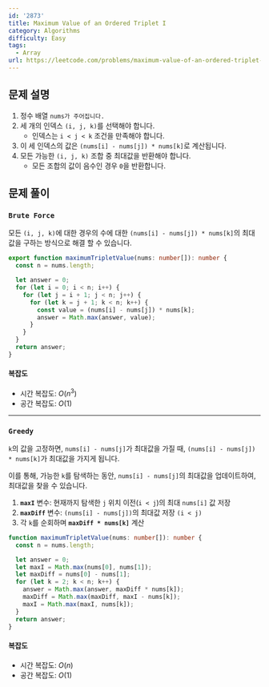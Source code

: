 ```yaml
---
id: '2873'
title: Maximum Value of an Ordered Triplet I
category: Algorithms
difficulty: Easy
tags:
  - Array
url: https://leetcode.com/problems/maximum-value-of-an-ordered-triplet-i
---
```


## 문제 설명

1. 정수 배열 `nums가 주어집니다.`
2. 세 개의 인덱스 `(i, j, k)`를 선택해야 합니다.
   - 인덱스는 `i < j < k` 조건을 만족해야 합니다.
3. 이 세 인덱스의 값은 `(nums[i] - nums[j]) * nums[k]`로 계산됩니다.
4. 모든 가능한 `(i, j, k)` 조합 중 최대값을 반환해야 합니다.
   - 모든 조합의 값이 음수인 경우 `0`을 반환합니다.

## 문제 풀이

### `Brute Force`

모든 `(i, j, k)`에 대한 경우의 수에 대한 `(nums[i] - nums[j]) * nums[k]`의 최대값을 구하는 방식으로 해결 할 수 있습니다.

```typescript showLineNumbers
export function maximumTripletValue(nums: number[]): number {
  const n = nums.length;

  let answer = 0;
  for (let i = 0; i < n; i++) {
    for (let j = i + 1; j < n; j++) {
      for (let k = j + 1; k < n; k++) {
        const value = (nums[i] - nums[j]) * nums[k];
        answer = Math.max(answer, value);
      }
    }
  }
  return answer;
}
```

#### 복잡도

- 시간 복잡도: $O(n^3)$
- 공간 복잡도: $O(1)$

---

### `Greedy`

`k`의 값을 고정하면, `nums[i] - nums[j]`가 최대값을 가질 때, `(nums[i] - nums[j]) * nums[k]`가 최대값을 가지게 됩니다.

이를 통해, 가능한 `k`를 탐색하는 동안, `nums[i] - nums[j]`의 최대값을 업데이트하여, 최대값을 찾을 수 있습니다.

1. **`maxI`** 변수: 현재까지 탐색한 `j` 위치 이전(`i < j`)의 최대 `nums[i]` 값 저장
2. **`maxDiff`** 변수: `(nums[i] - nums[j])`의 최대값 저장 `(i < j)`
3. 각 `k`를 순회하며 **`maxDiff * nums[k]`** 계산

```typescript showLineNumbers
function maximumTripletValue(nums: number[]): number {
  const n = nums.length;

  let answer = 0;
  let maxI = Math.max(nums[0], nums[1]);
  let maxDiff = nums[0] - nums[1];
  for (let k = 2; k < n; k++) {
    answer = Math.max(answer, maxDiff * nums[k]);
    maxDiff = Math.max(maxDiff, maxI - nums[k]);
    maxI = Math.max(maxI, nums[k]);
  }
  return answer;
}
```

#### 복잡도

- 시간 복잡도: $O(n)$
- 공간 복잡도: $O(1)$
